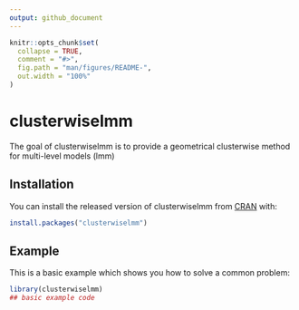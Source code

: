---
output: github_document
---

<!-- README.md is generated from README.Rmd. Please edit that file -->

```{r, include = FALSE}
knitr::opts_chunk$set(
  collapse = TRUE,
  comment = "#>",
  fig.path = "man/figures/README-",
  out.width = "100%"
)
```

# clusterwiselmm

<!-- badges: start -->
<!-- badges: end -->

The goal of clusterwiselmm is to provide a geometrical clusterwise method for multi-level models (lmm) 

## Installation

You can install the released version of clusterwiselmm from [CRAN](https://CRAN.R-project.org) with:

``` r
install.packages("clusterwiselmm")
```

## Example

This is a basic example which shows you how to solve a common problem:

```{r example}
library(clusterwiselmm)
## basic example code
```

